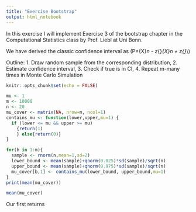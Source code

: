 ```yaml
---
title: "Exercise Bootstrap"
output: html_notebook
---
```


In this exercise I will implement Exercise 3 of the bootstrap chapter in the Computational Statistics class by Prof. Liebl at Uni Bonn.

We have derived the classic confidence interval as 
\(P=\bar{X}_n - z_{\frac{\alpha}{2}}*\frac{\sigma}{\sqrt{n}}\seq \mu \leq \bar{X}_n + z_{\frac{\alpha}{2}}*\frac{\sigma}{\sqrt{n}}\\)

Outline:
1. Draw random sample from the corresponding distribution, 
2. Estimate confidence interval,
3. Check if true \mu is in CI,
4. Repeat m-many times in Monte Carlo Simulation 

```r
knitr::opts_chunk$set(echo = FALSE)

mu <- 1
m <- 10000
n <- 20
mu_cover <- matrix(NA, nrow=m, ncol=1)
contains_mu <- function(lower,upper,mu=1) {
  if (lower <= mu && upper >= mu)
    {return(1)
    } else{return(0)}
}

for(b in 1:m){
  sample <- rnorm(n,mean=1,sd=2)
  lower_bound <- mean(sample)+qnorm(0.025)*sd(sample)/sqrt(n)
  upper_bound <- mean(sample)+qnorm(0.975)*sd(sample)/sqrt(n)
  mu_cover[b,1] <- contains_mu(lower_bound, upper_bound,mu=1)
}
print(mean(mu_cover))
```
```r

mean(mu_cover)
```
Our first returns 
